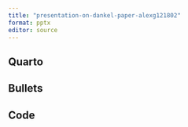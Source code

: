 ```yaml
---
title: "presentation-on-dankel-paper-alexg121802"
format: pptx
editor: source
---
```


## Quarto

## Bullets


## Code

